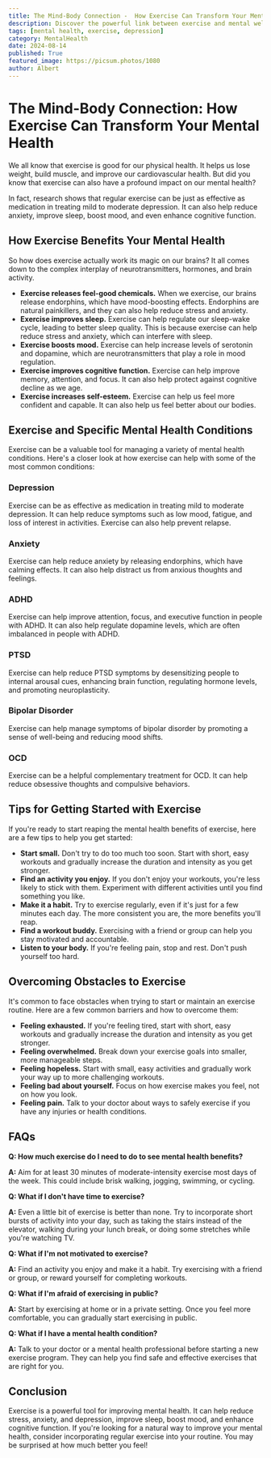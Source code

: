 ```yaml
---
title: The Mind-Body Connection -  How Exercise Can Transform Your Mental Health
description: Discover the powerful link between exercise and mental well-being. Learn how regular physical activity can help manage depression, anxiety, ADHD, PTSD, and other mental health conditions. Get tips for getting started and overcoming common obstacles.
tags: [mental health, exercise, depression]
category: MentalHealth
date: 2024-08-14
published: True
featured_image: https://picsum.photos/1080
author: Albert
---
```


# The Mind-Body Connection: How Exercise Can Transform Your Mental Health

We all know that exercise is good for our physical health. It helps us lose weight, build muscle, and improve our cardiovascular health. But did you know that exercise can also have a profound impact on our mental health?

In fact, research shows that regular exercise can be just as effective as medication in treating mild to moderate depression. It can also help reduce anxiety, improve sleep, boost mood, and even enhance cognitive function.

## How Exercise Benefits Your Mental Health

So how does exercise actually work its magic on our brains? It all comes down to the complex interplay of neurotransmitters, hormones, and brain activity.

* **Exercise releases feel-good chemicals.** When we exercise, our brains release endorphins, which have mood-boosting effects. Endorphins are natural painkillers, and they can also help reduce stress and anxiety.
* **Exercise improves sleep.**  Exercise can help regulate our sleep-wake cycle, leading to better sleep quality.  This is because exercise can help reduce stress and anxiety, which can interfere with sleep.
* **Exercise boosts mood.** Exercise can help increase levels of serotonin and dopamine, which are neurotransmitters that play a role in mood regulation.
* **Exercise improves cognitive function.** Exercise can help improve memory, attention, and focus. It can also help protect against cognitive decline as we age.
* **Exercise increases self-esteem.**  Exercise can help us feel more confident and capable. It can also help us feel better about our bodies.

## Exercise and Specific Mental Health Conditions

Exercise can be a valuable tool for managing a variety of mental health conditions. Here's a closer look at how exercise can help with some of the most common conditions:

### Depression

Exercise can be as effective as medication in treating mild to moderate depression. It can help reduce symptoms such as low mood, fatigue, and loss of interest in activities.  Exercise can also help prevent relapse.

### Anxiety

Exercise can help reduce anxiety by releasing endorphins, which have calming effects. It can also help distract us from anxious thoughts and feelings.

### ADHD

Exercise can help improve attention, focus, and executive function in people with ADHD. It can also help regulate dopamine levels, which are often imbalanced in people with ADHD.

### PTSD

Exercise can help reduce PTSD symptoms by desensitizing people to internal arousal cues, enhancing brain function, regulating hormone levels, and promoting neuroplasticity.

### Bipolar Disorder

Exercise can help manage symptoms of bipolar disorder by promoting a sense of well-being and reducing mood shifts.

### OCD

Exercise can be a helpful complementary treatment for OCD. It can help reduce obsessive thoughts and compulsive behaviors.

## Tips for Getting Started with Exercise

If you're ready to start reaping the mental health benefits of exercise, here are a few tips to help you get started:

* **Start small.** Don't try to do too much too soon. Start with short, easy workouts and gradually increase the duration and intensity as you get stronger.
* **Find an activity you enjoy.**  If you don't enjoy your workouts, you're less likely to stick with them. Experiment with different activities until you find something you like.
* **Make it a habit.**  Try to exercise regularly, even if it's just for a few minutes each day. The more consistent you are, the more benefits you'll reap.
* **Find a workout buddy.**  Exercising with a friend or group can help you stay motivated and accountable.
* **Listen to your body.**  If you're feeling pain, stop and rest. Don't push yourself too hard.

## Overcoming Obstacles to Exercise

It's common to face obstacles when trying to start or maintain an exercise routine. Here are a few common barriers and how to overcome them:

* **Feeling exhausted.**  If you're feeling tired, start with short, easy workouts and gradually increase the duration and intensity as you get stronger.
* **Feeling overwhelmed.**  Break down your exercise goals into smaller, more manageable steps.
* **Feeling hopeless.**  Start with small, easy activities and gradually work your way up to more challenging workouts.
* **Feeling bad about yourself.**  Focus on how exercise makes you feel, not on how you look.
* **Feeling pain.**  Talk to your doctor about ways to safely exercise if you have any injuries or health conditions.

## FAQs

**Q: How much exercise do I need to do to see mental health benefits?**

**A:** Aim for at least 30 minutes of moderate-intensity exercise most days of the week. This could include brisk walking, jogging, swimming, or cycling.

**Q: What if I don't have time to exercise?**

**A:** Even a little bit of exercise is better than none. Try to incorporate short bursts of activity into your day, such as taking the stairs instead of the elevator, walking during your lunch break, or doing some stretches while you're watching TV.

**Q: What if I'm not motivated to exercise?**

**A:** Find an activity you enjoy and make it a habit.  Try exercising with a friend or group, or reward yourself for completing workouts.

**Q: What if I'm afraid of exercising in public?**

**A:** Start by exercising at home or in a private setting. Once you feel more comfortable, you can gradually start exercising in public.

**Q: What if I have a mental health condition?**

**A:** Talk to your doctor or a mental health professional before starting a new exercise program. They can help you find safe and effective exercises that are right for you.

## Conclusion

Exercise is a powerful tool for improving mental health. It can help reduce stress, anxiety, and depression, improve sleep, boost mood, and enhance cognitive function. If you're looking for a natural way to improve your mental health, consider incorporating regular exercise into your routine. You may be surprised at how much better you feel!

